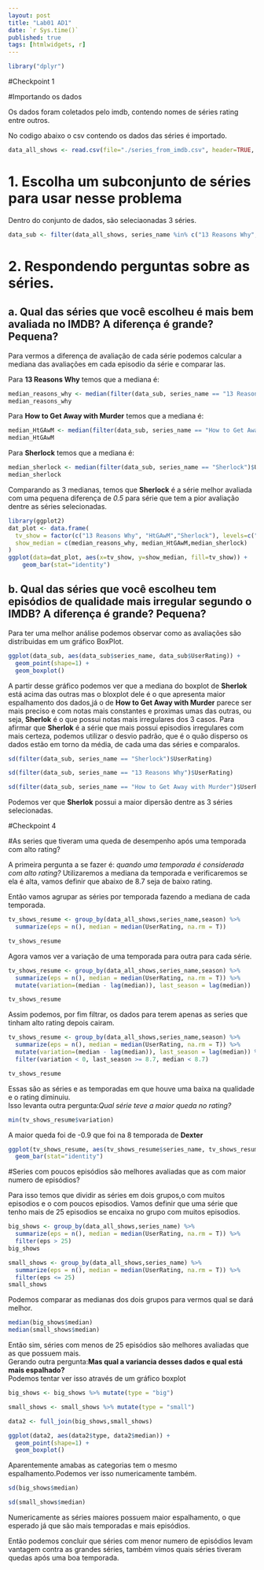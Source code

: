 ```yaml
---
layout: post
title: "Lab01 AD1"
date: `r Sys.time()`
published: true
tags: [htmlwidgets, r]
---
```

```r
library("dplyr")
```
#Checkpoint 1

#Importando os dados

Os dados foram coletados pelo imdb, contendo nomes de séries rating entre outros.

No codigo abaixo o csv contendo os dados das séries é importado.
```r

data_all_shows <- read.csv(file="./series_from_imdb.csv", header=TRUE, sep=",")

```

# 1. Escolha um subconjunto de séries para usar nesse problema 

Dentro do conjunto de dados, são seleciaonadas 3 séries.
```r

data_sub <- filter(data_all_shows, series_name %in% c("13 Reasons Why", "How to Get Away with Murder","Sherlock"))

```

# 2. Respondendo perguntas sobre as séries.
## a. Qual das séries que você escolheu é mais bem avaliada no IMDB? A diferença é grande? Pequena? 

Para vermos a diferença de avaliação de cada série podemos calcular a mediana das avaliações em cada episodio da série e comparar las.

Para **13 Reasons Why** temos que a mediana é:

```r

median_reasons_why <- median(filter(data_sub, series_name == "13 Reasons Why")$UserRating)
median_reasons_why

```

Para **How to Get Away with Murder** temos que a mediana é:

```r

median_HtGAwM <- median(filter(data_sub, series_name == "How to Get Away with Murder")$UserRating)
median_HtGAwM

```

Para **Sherlock** temos que a mediana é:

```r

median_sherlock <- median(filter(data_sub, series_name == "Sherlock")$UserRating)
median_sherlock

```

Comparando as 3 medianas, temos que **Sherlock** é a série melhor avaliada com uma pequena diferença de *0.5* para série que tem a pior avaliação dentre as séries selecionadas.
```r
library(ggplot2)
dat_plot <- data.frame(
  tv_show = factor(c("13 Reasons Why", "HtGAwM","Sherlock"), levels=c("13 Reasons Why", "HtGAwM","Sherlock")),
  show_median = c(median_reasons_why, median_HtGAwM,median_sherlock)
)
ggplot(data=dat_plot, aes(x=tv_show, y=show_median, fill=tv_show)) +
    geom_bar(stat="identity")
```

## b. Qual das séries que você escolheu tem episódios de qualidade mais irregular segundo o IMDB? A diferença é grande? Pequena?

Para ter uma melhor análise podemos observar como as avaliações são distribuidas em um gráfico BoxPlot.

```r
ggplot(data_sub, aes(data_sub$series_name, data_sub$UserRating)) +
  geom_point(shape=1) +
  geom_boxplot()
```


A partir desse gráfico podemos ver que a mediana do boxplot de **Sherlok** está acima das outras mas o bloxplot dele é o que apresenta maior espalhamento dos dados,já o de **How to Get Away with Murder** parece ser mais preciso e com notas mais constantes e proximas umas das outras, ou seja, **Sherlok** é o que possui notas mais irregulares dos 3 casos.
Para afirmar que **Sherlok** é a série que mais possui episodios irregulares com mais certeza, podemos utilizar o desvio padrão, que é o quão disperso os dados estão em torno da média, de cada uma das séries e comparalos.
```r
sd(filter(data_sub, series_name == "Sherlock")$UserRating)

sd(filter(data_sub, series_name == "13 Reasons Why")$UserRating)

sd(filter(data_sub, series_name == "How to Get Away with Murder")$UserRating)
```

Podemos ver que **Sherlok** possui a maior dipersão dentre as 3 séries selecionadas.

#Checkpoint 4

#As series que tiveram uma queda de desempenho após uma temporada com alto rating?

A primeira pergunta a se fazer é: *quando uma temporada é considerada com alto rating?* Utilizaremos a mediana da temporada e verificaremos se ela é alta, vamos definir que abaixo de 8.7 seja de baixo rating.

Então vamos agrupar as séries por temporada fazendo a mediana de cada temporada.
```r
tv_shows_resume <- group_by(data_all_shows,series_name,season) %>%
  summarize(eps = n(), median = median(UserRating, na.rm = T))

tv_shows_resume
```

Agora vamos ver a variação de uma temporada para outra para cada série.
```r
tv_shows_resume <- group_by(data_all_shows,series_name,season) %>%
  summarize(eps = n(), median = median(UserRating, na.rm = T)) %>%
  mutate(variation=(median - lag(median)), last_season = lag(median))

tv_shows_resume
```

Assim podemos, por fim filtrar, os dados para terem apenas as series que tinham alto rating depois cairam.

```r
tv_shows_resume <- group_by(data_all_shows,series_name,season) %>%
  summarize(eps = n(), median = median(UserRating, na.rm = T)) %>%
  mutate(variation=(median - lag(median)), last_season = lag(median)) %>%
  filter(variation < 0, last_season >= 8.7, median < 8.7)

tv_shows_resume
```

Essas são as séries e as temporadas em que houve uma baixa na qualidade e o rating diminuiu.
<br>
Isso levanta outra pergunta:*Qual série teve a maior queda no rating?*
<br>
```r
min(tv_shows_resume$variation)

```
A maior queda foi de -0.9 que foi na 8 temporada de **Dexter**
```r
ggplot(tv_shows_resume, aes(tv_shows_resume$series_name, tv_shows_resume$variation)) +
  geom_bar(stat="identity")
```


#Series com poucos episódios são melhores avaliadas que as com maior numero de episódios?

Para isso temos que dividir as séries em dois grupos,o com muitos episodios e o com poucos episodios. Vamos definir que uma série que tenho mais de 25 episodios se encaixa no grupo com muitos episodios.
```r
big_shows <- group_by(data_all_shows,series_name) %>%
  summarize(eps = n(), median = median(UserRating, na.rm = T)) %>%
  filter(eps > 25)
big_shows

small_shows <- group_by(data_all_shows,series_name) %>%
  summarize(eps = n(), median = median(UserRating, na.rm = T)) %>%
  filter(eps <= 25)
small_shows
```

Podemos comparar as medianas dos dois grupos para vermos qual se dará melhor.
```r
median(big_shows$median)
median(small_shows$median)
```
Então sim, séries com menos de 25 episódios são melhores avaliadas que as que possuem mais.
<br>
Gerando outra pergunta:**Mas qual a variancia desses dados e qual está mais espalhado?**
<br>
Podemos tentar ver isso através de um gráfico boxplot
```r
big_shows <- big_shows %>% mutate(type = "big")

small_shows <- small_shows %>% mutate(type = "small")

data2 <- full_join(big_shows,small_shows)

ggplot(data2, aes(data2$type, data2$median)) +
  geom_point(shape=1) +
  geom_boxplot()
```
Aparentemente amabas as categorias tem o mesmo espalhamento.Podemos ver isso numericamente também.

```r
sd(big_shows$median)

sd(small_shows$median)
```

Numericamente as séries maiores possuem maior espalhamento, o que esperado já que são mais temporadas e mais episódios.

Então podemos concluir que séries com menor numero de episódios levam vantagem contra as grandes séries, também vimos quais séries tiveram quedas após uma boa temporada. 


